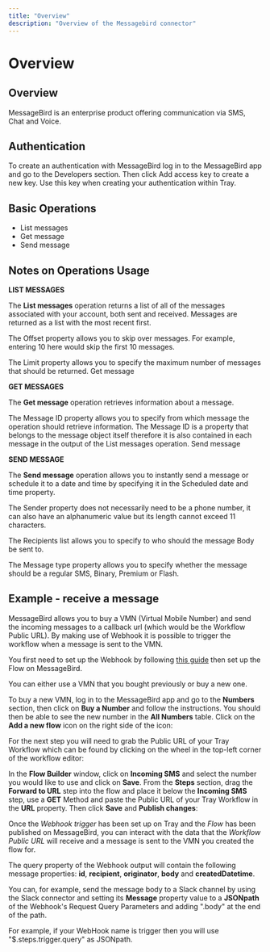 ```yaml
---
title: "Overview"
description: "Overview of the Messagebird connector"
---
```


# Overview

## Overview

MessageBird is an enterprise product offering communication via SMS, Chat and Voice.

## Authentication

To create an authentication with MessageBird log in to the MessageBird app and go to the Developers section. Then click Add access key to create a new key. Use this key when creating your authentication within Tray.

## Basic Operations

- List messages
- Get message
- Send message

## Notes on Operations Usage

**LIST MESSAGES**

The **List messages** operation returns a list of all of the messages associated with your account, both sent and received. Messages are returned as a list with the most recent first.

The Offset property allows you to skip over messages. For example, entering 10 here would skip the first 10 messages.

The Limit property allows you to specify the maximum number of messages that should be returned. Get message

**GET MESSAGES**

The **Get message** operation retrieves information about a message.

The Message ID property allows you to specify from which message the operation should retrieve information. The Message ID is a property that belongs to the message object itself therefore it is also contained in each message in the output of the List messages operation. Send message

**SEND MESSAGE**

The **Send message** operation allows you to instantly send a message or schedule it to a date and time by specifying it in the Scheduled date and time property.

The Sender property does not necessarily need to be a phone number, it can also have an alphanumeric value but its length cannot exceed 11 characters.

The Recipients list allows you to specify to who should the message Body be sent to.

The Message type property allows you to specify whether the message should be a regular SMS, Binary, Premium or Flash.

## Example - receive a message

MessageBird allows you to buy a VMN (Virtual Mobile Number) and send the incoming messages to a callback url (which would be the Workflow Public URL). By making use of Webhook it is possible to trigger the workflow when a message is sent to the VMN.

You first need to set up the Webhook by following [this guide](/connectors/triggers/webhook-trigger/) then set up the Flow on MessageBird.

You can either use a VMN that you bought previously or buy a new one.

To buy a new VMN, log in to the MessageBird app and go to the **Numbers** section, then click on **Buy a Number** and follow the instructions. You should then be able to see the new number in the **All Numbers** table. Click on the **Add a new flow** icon on the right side of the icon:

For the next step you will need to grab the Public URL of your Tray Workflow which can be found by clicking on the wheel in the top-left corner of the workflow editor:

In the **Flow Builder** window, click on **Incoming SMS** and select the number you would like to use and click on **Save**. From the **Steps** section, drag the **Forward to URL** step into the flow and place it below the **Incoming SMS** step, use a **GET** Method and paste the Public URL of your Tray Workflow in the **URL** property. Then click **Save** and **Publish changes**:

Once the *Webhook trigger* has been set up on Tray and the *Flow* has been published on MessageBird, you can interact with the data that the *Workflow Public URL* will receive and a message is sent to the VMN you created the flow for.

The query property of the Webhook output will contain the following message properties: **id**, **recipient**, **originator**, **body** and **createdDatetime**.

You can, for example, send the message body to a Slack channel by using the Slack connector and setting its **Message** property value to a **JSONpath** of the Webhook's Request Query Parameters and adding ".body" at the end of the path.

For example, if your WebHook name is trigger then you will use "$.steps.trigger.query" as JSONpath.
